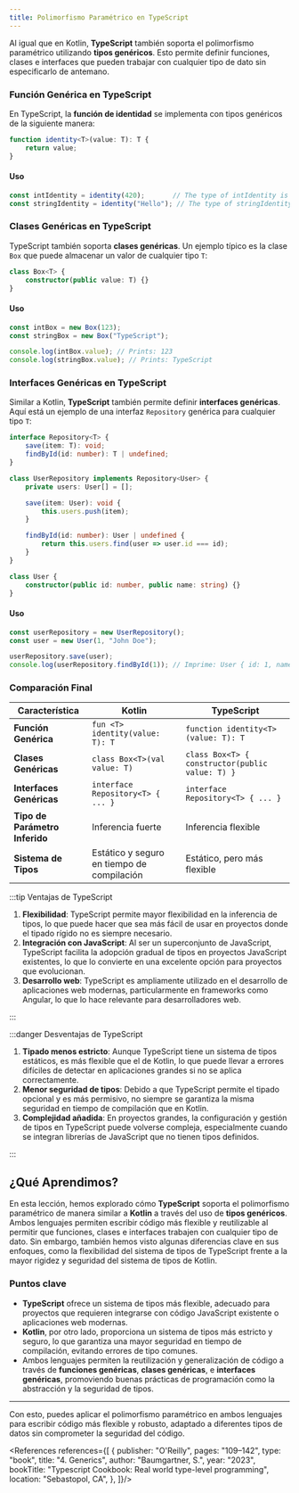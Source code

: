 ```yaml
---
title: Polimorfismo Paramétrico en TypeScript
---
```


<ReadingTime/>

Al igual que en Kotlin, **TypeScript** también soporta el polimorfismo paramétrico utilizando **tipos genéricos**. Esto permite definir funciones, clases e interfaces que pueden trabajar con cualquier tipo de dato sin especificarlo de antemano.

### Función Genérica en TypeScript

En TypeScript, la **función de identidad** se implementa con tipos genéricos de la siguiente manera:

```typescript
function identity<T>(value: T): T {
    return value;
}
```

#### Uso

```typescript
const intIdentity = identity(420);       // The type of intIdentity is number
const stringIdentity = identity("Hello"); // The type of stringIdentity is string
```

### Clases Genéricas en TypeScript

TypeScript también soporta **clases genéricas**. Un ejemplo típico es la clase `Box` que puede almacenar un valor de cualquier tipo `T`:

```typescript
class Box<T> {
    constructor(public value: T) {}
}
```

#### Uso

```typescript
const intBox = new Box(123);
const stringBox = new Box("TypeScript");

console.log(intBox.value); // Prints: 123
console.log(stringBox.value); // Prints: TypeScript
```

### Interfaces Genéricas en TypeScript

Similar a Kotlin, **TypeScript** también permite definir **interfaces genéricas**. Aquí está un ejemplo de una interfaz `Repository` genérica para cualquier tipo `T`:

```typescript
interface Repository<T> {
    save(item: T): void;
    findById(id: number): T | undefined;
}

class UserRepository implements Repository<User> {
    private users: User[] = [];

    save(item: User): void {
        this.users.push(item);
    }

    findById(id: number): User | undefined {
        return this.users.find(user => user.id === id);
    }
}

class User {
    constructor(public id: number, public name: string) {}
}
```

#### Uso

```typescript
const userRepository = new UserRepository();
const user = new User(1, "John Doe");

userRepository.save(user);
console.log(userRepository.findById(1)); // Imprime: User { id: 1, name: 'John Doe' }
```

### Comparación Final

| Característica                 | Kotlin                                     | TypeScript                                      |
|--------------------------------|--------------------------------------------|-------------------------------------------------|
| **Función Genérica**           | `fun <T> identity(value: T): T`            | `function identity<T>(value: T): T`             |
| **Clases Genéricas**           | `class Box<T>(val value: T)`               | `class Box<T> { constructor(public value: T) }` |
| **Interfaces Genéricas**       | `interface Repository<T> { ... }`          | `interface Repository<T> { ... }`               |
| **Tipo de Parámetro Inferido** | Inferencia fuerte                          | Inferencia flexible                             |
| **Sistema de Tipos**           | Estático y seguro en tiempo de compilación | Estático, pero más flexible                     |

:::tip Ventajas de TypeScript

1. **Flexibilidad**: TypeScript permite mayor flexibilidad en la inferencia de tipos, lo que puede hacer que sea más fácil de usar en proyectos donde el tipado rígido no es siempre necesario.
2. **Integración con JavaScript**: Al ser un superconjunto de JavaScript, TypeScript facilita la adopción gradual de tipos en proyectos JavaScript existentes, lo que lo convierte en una excelente opción para proyectos que evolucionan.
3. **Desarrollo web**: TypeScript es ampliamente utilizado en el desarrollo de aplicaciones web modernas, particularmente en frameworks como Angular, lo que lo hace relevante para desarrolladores web.

:::

:::danger Desventajas de TypeScript

1. **Tipado menos estricto**: Aunque TypeScript tiene un sistema de tipos estáticos, es más flexible que el de Kotlin, lo que puede llevar a errores difíciles de detectar en aplicaciones grandes si no se aplica correctamente.
2. **Menor seguridad de tipos**: Debido a que TypeScript permite el tipado opcional y es más permisivo, no siempre se garantiza la misma seguridad en tiempo de compilación que en Kotlin.
3. **Complejidad añadida**: En proyectos grandes, la configuración y gestión de tipos en TypeScript puede volverse compleja, especialmente cuando se integran librerías de JavaScript que no tienen tipos definidos.

:::

## ¿Qué Aprendimos?

En esta lección, hemos explorado cómo **TypeScript** soporta el polimorfismo paramétrico de manera similar a **Kotlin** a través del uso de **tipos genéricos**. Ambos lenguajes permiten escribir código más flexible y reutilizable al permitir que funciones, clases e interfaces trabajen con cualquier tipo de dato. Sin embargo, también hemos visto algunas diferencias clave en sus enfoques, como la flexibilidad del sistema de tipos de TypeScript frente a la mayor rigidez y seguridad del sistema de tipos de Kotlin.

### Puntos clave

- **TypeScript** ofrece un sistema de tipos más flexible, adecuado para proyectos que requieren integrarse con código JavaScript existente o aplicaciones web modernas.
- **Kotlin**, por otro lado, proporciona un sistema de tipos más estricto y seguro, lo que garantiza una mayor seguridad en tiempo de compilación, evitando errores de tipo comunes.
- Ambos lenguajes permiten la reutilización y generalización de código a través de **funciones genéricas**, **clases genéricas**, e **interfaces genéricas**, promoviendo buenas prácticas de programación como la abstracción y la seguridad de tipos.

---

Con esto, puedes aplicar el polimorfismo paramétrico en ambos lenguajes para escribir código más flexible y robusto, adaptado a diferentes tipos de datos sin comprometer la seguridad del código.

<References references={[
    {
        publisher: "O'Reilly",
        pages: "109–142",
        type: "book",
        title: "4. Generics",
        author: "Baumgartner, S.",
        year: "2023",
        bookTitle: "Typescript Cookbook: Real world type-level programming",
        location: "Sebastopol, CA",
    },
]}/>
